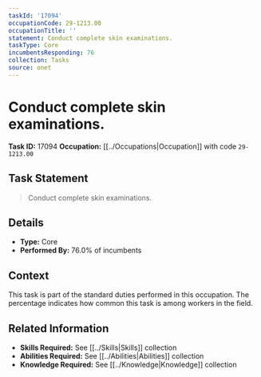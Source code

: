 ```yaml
---
taskId: '17094'
occupationCode: 29-1213.00
occupationTitle: ''
statement: Conduct complete skin examinations.
taskType: Core
incumbentsResponding: 76
collection: Tasks
source: onet
---
```

# Conduct complete skin examinations.

**Task ID:** 17094
**Occupation:** [[../Occupations|Occupation]] with code `29-1213.00`

## Task Statement

> Conduct complete skin examinations.

## Details

- **Type:** Core
- **Performed By:** 76.0% of incumbents

## Context

This task is part of the standard duties performed in this occupation. The percentage indicates how common this task is among workers in the field.

## Related Information

- **Skills Required:** See [[../Skills|Skills]] collection
- **Abilities Required:** See [[../Abilities|Abilities]] collection
- **Knowledge Required:** See [[../Knowledge|Knowledge]] collection
